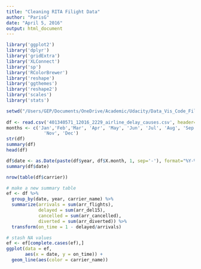 ```yaml
---
title: "Cleaning RITA Filight Data"
author: "ParisG"
date: "April 5, 2016"
output: html_document
---
```


```r
library('ggplot2')
library('dplyr')
library('gridExtra')
library('XLConnect')
library('sp')
library('RColorBrewer')
library('reshape')
library('ggthemes')
library('reshape2')
library('scales')
library('stats')
```

```r
setwd("/Users/GEP/Documents/OneDrive/Academic/Udacity/Data_Vis_Code_Files/US Flights Visualization/data"
      
df <- read.csv('401340571_12016_2229_airline_delay_causes.csv', header=TRUE)
months <- c('Jan','Feb','Mar', 'Apr', 'May', 'Jun', 'Jul', 'Aug', 'Sep','Oct',
              'Nov', 'Dec')
str(df)
summary(df)
head(df)

df$date <- as.Date(paste(df$year, df$X.month, 1, sep='-'), format="%Y-%m-%d")
summary(df$date)

nrow(table(df$carrier))

# make a new summary table
ef <- df %>%
  group_by(date, year, carrier_name) %>%
  summarize(arrivals = sum(arr_flights),
            delayed = sum(arr_del15),
            cancelled = sum(arr_cancelled),
            diverted = sum(arr_diverted)) %>%
  transform(on_time = 1 - delayed/arrivals)

# stash NA values
ef <- ef[complete.cases(ef),]
ggplot(data = ef,
       aes(x = date, y = on_time)) +
  geom_line(aes(color = carrier_name))
```
